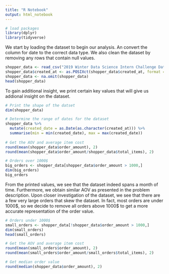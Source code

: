 ```yaml
---
title: "R Notebook"
output: html_notebook
---
```


```r
# load packages
library(dplyr)
library(tidyverse)
```

We start by loading the dataset to begin our analysis. An convert the column for date to the correct data type. We also clean the dataset by removing any rows that contain null values.

```r
shopper_data <- read_csv("2019 Winter Data Science Intern Challenge Data Set - Sheet1.csv")
shopper_data$created_at <- as.POSIXct(shopper_data$created_at, format = "%Y-%m-%d %H:%M:%S")
shopper_data <- na.omit(shopper_data)
head(shopper_data)
```

To gain additional insight, we print certain key values that will give us addional insight on the dataset. 

```r
# Print the shape of the datset
dim(shopper_data)

# Determine the range of dates for the dataset
shopper_data %>% 
  mutate(created_date = as.Date(as.character(created_at))) %>%
  summarise(min = min(created_date), max = max(created_date))
  
# Get the AOV and average item cost
round(mean(shopper_data$order_amount), 2)
round(mean(shopper_data$order_amount/shopper_data$total_items), 2)

# Orders over 1000$
big_orders <- shopper_data[shopper_data$order_amount > 1000,]
dim(big_orders)
big_orders
```

From the printed values, we see that the dataset indeed spans a month of time. Furthermore, we obtain similar AOV as presented in the problem description. Upon closer investigation of the dataset, we see that there are a few very large orders that skew the dataset. In fact, most orders are under 1000\$, so we decide to remove all orders above 1000\$ to get a more accurate representation of the order value.

```r
# Orders under 1000$
small_orders <- shopper_data[!shopper_data$order_amount > 1000,]
dim(small_orders)
head(small_orders)

# Get the AOV and average item cost
round(mean(small_orders$order_amount), 2)
round(mean(small_orders$order_amount/small_orders$total_items), 2)
```

```r
# Get median order value
round(median(shopper_data$order_amount), 2)
```


